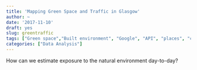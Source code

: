 ```yaml
---
title: 'Mapping Green Space and Traffic in Glasgow'
author: ~
date: '2017-11-10'
draft: yes
slug: greentraffic
tags: ["Green space","Built environment", "Google", "API", "places", "cloud vision"]
categories: ["Data Analysis"]
---
```


How can we estimate exposure to the natural environment day-to-day?



  